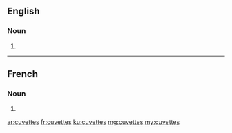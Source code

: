 ==English==

===Noun===
{{head|en|plural}}

# {{plural of|cuvette|lang=en}}

----

==French==

===Noun===
{{head|fr|plural|g=f-p}}

# {{plural of|cuvette|lang=fr}}

[[ar:cuvettes]]
[[fr:cuvettes]]
[[ku:cuvettes]]
[[mg:cuvettes]]
[[my:cuvettes]]
